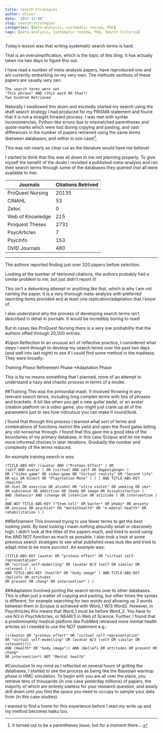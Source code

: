 ```yaml
---
title: Search Strategies
author: Oliver
date: '2017-11-09'
slug: search-strategies
categories: [meta-analysis, systematic review, PhD]
tags: [meta-analysis, systematic review, PhD, Search Criteria]
---
```


Today's lesson was that writing systematic search terms is hard.

That is an oversimplification, which is the topic of this blog.
It has actually taken me two days to figure this out.

I have read a number of meta-analysis papers, have reproduced one and am currently embarking on my very own. The methods sections of these papers are usually very zen:
```
The search terms were set
"This phrase" AND (this word OR that*)
Two hundred Retrieved
```

Naturally I swallowed this down and excitedly started my search using the draft search strategy I had produced for my PRISMA statement and found that it is not a straight forward process. I was met with syntax inconsistencies, Python-like errors due to mismatched parentheses and quote-marks which were lost during copying and pasting, and vast differences in the number of papers retrieved using the same terms (between databases, and within in one case!^[It turned out to be a parentheses issue, but for a moment there....]. 

This was not nearly as clear cut as the literature would have me believe!

I started to think that this was all down to me not planning properly. To give myself the benefit of the doubt I revisited a published meta-analysis and ran their search terms through some of the databases they queried (not all were available to me).

Journals    | Citations Retrived
----------------|-------------------
ProQuest Nursing|20135
CINAHL     |53
Zetoc      |0
Web of Knowledge|215
Proquest Theses |2731
PsycArticles  |7
PsycInfo    |153
OVID Journals  |480
-------------------------------------

The authors reported finding just over 320 papers before selection.

Looking at the number of retrieved citations, the authors probably had a similar problem to me, but just didn't report it!

This isn't a debunking attempt or anything like that, which is why I am not naming the paper. It is a very thorough meta-analysis with preferred reporting items provided and at least one replication/adaptation that I know of. 

I also understand why the process of developing search terms isn't described in detail in journals. It would be incredibly boring to read!

But in cases like ProQuest Nursing there is a very low probability that the authors sifted through 20,000 entries.

#Upon Reflection
In an unusual act of reflective practice, I considered what steps I went through to develop my search terms over the past two days (and well into last night) to see if I could find some method in the madness. They were broadly:

*Training Phase
*Refinement Phase
*Adaptation Phase

This is by no means something that I planned, more of an attempt to understand a hazy and chaotic process in terms of a model.

##Training
This was the primordial mash. It involved throwing in any relevant search terms, including long complex terms with lots of phrases and brackets. A bit like when you get a new guitar pedal, or an avatar creation platform on a video game, you might just crank up all of the parameters just to see how ridiculous you can make it sound/look.

I found that through this process I learned what sort of terms and combinations of functions restrict the yield and open the flood gates letting any old nonsense through. I found that this gave me a good idea of the boundaries of my primary database, in this case Scopus and let me make more informed choices in later iterations. Gradually the number and complexity of the terms reduced.

An example training search is was:

```
(TITLE-ABS-KEY ((avatar AND ("Proteus Effect" ) OR 
(self AND avatar ) OR (virtual AND self OR doppelgänger ) 
OR ("Video game" OR video-game OR "Virtual reality" OR "Second life" 
OR wii OR Kinect OR "Playstation Move" ) ) ) AND TITLE-ABS-KEY (health* 
OR diet OR exercise OR alcohol OR "ultra violet" OR smoking OR sex* 
OR substance OR addiction OR (body OR image OR dissatisfaction ) 
AND (behavio* AND (change OR intention OR attitude ) OR intervention ) ) 
AND NOT TITLE-ABS-KEY ("Stem Cell" OR bacter* OR phobi* OR anxiety 
OR anxious OR psychiat* OR "mentalhealth" OR "e-mental health" OR rehabilitation ) )
```

##Refinement
This involved trying to use fewer terms to get the best looking yield. By best looking I mean nothing absurdly small or obscenely high. I didn't look at the titles of the papers much, and tried to avoid using the AND NOT function as much as possible. I also took a look at some previous search strategies to see what published ones look like and tried to adapt mine to be more succinct. An example was:
```
(TITLE-ABS-KEY (avatar OR "proteus effect" OR "virtual self-representation" 
OR "virtual self-modelling" OR (avatar W/3 (self OR similar OR relevant ) ) ) 
AND TITLE-ABS-KEY (health* OR "body image" ) AND TITLE-ABS-KEY (beliefs OR attitudes 
OR prevent OR chang* OR intervention* ) ) 
```

##Adaptation
Involved porting the search terms over to other databases. This is often just a matter of copying and pasting, but other times the syntax is different, for example searching for two words and allowing up 3 words between them in Scopus is achieved with Word_1 W/3 Word2. However, in PsycArticles this means that Word_1 must be before Word_2. You have to use N3 in PsychArticles, or NEAR/3 in Web of Science.
Further, I found that a predominantly medical platform like PubMed retrieved more mental health articles so I needed to use the NOT statement e.g.:

```
(((Avatar OR "proteus effect" OR "virtual self-representation" 
OR "virtual self-modelling" OR (avatar W/3 (self OR similar OR relevant)))) 
AND (Health* OR "body image")) AND (Beliefs OR attitudes OR prevent OR chang* 
OR intervention*) NOT "Mental health"
```

#Conclusion
In my mind as I reflected on several hours of grilling the databases, I started to see the process as being like the Bayesian warmup phase in HMC simulation. To begin with you are all over the place, you retrieve tens of thousands (in one case yesterday millions) of papers, the majority of which are entirely useless for your research question, and slowly drill down until you find the space you need to occupy to sample your data from (in this case studies).

I wanted to find a home for this experience before I start my write up and my method becomes haiku too.
